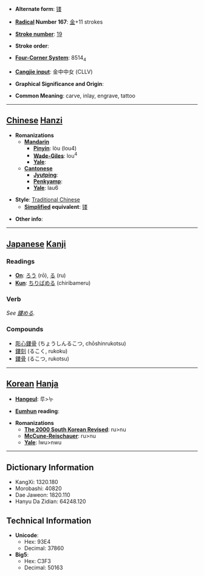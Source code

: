 * '''Alternate form''': [[镂]]

* '''[[Wiktionary:Chinese radical index| Radical]] Number 167''': [[Wiktionary:Chinese radical index 金|金]]+11 strokes

* '''[[Wiktionary:Chinese total strokes index|Stroke number]]''': [[Wiktionary:Chinese total strokes index 19|19]]

* '''Stroke order''': 

* '''[[Wiktionary:Chinese four corner index|Four-Corner System]]''': 8514<sub>4</sub>

* '''[[Wiktionary:Chinese Cangjie index|Cangjie input]]''': 金中中女 (CLLV)

* '''Graphical Significance and Origin''': 

* '''Common Meaning''': carve, inlay, engrave, tattoo

----

== [[Chinese]] [[Hanzi]] ==

* '''Romanizations'''
** '''[[Mandarin]]'''
*** '''[[Pinyin]]''': lòu (lou4)
*** '''[[Wade-Giles]]''': lou<sup>4</sup>
*** '''[[Yale]]''': 
** '''[[Cantonese]]'''
*** '''[[Jyutping]]''':
*** '''[[Penkyamp]]''': 
*** '''[[Yale]]''': lau6

* '''Style''': [[Traditional Chinese]] 
** '''[[Simplified Chinese|Simplified]] equivalent''': [[镂]]

* '''Other info''': 

----

== [[Japanese]] [[Kanji]] ==

===Readings===
* '''[[On]]''': [[ろう]] (rō), [[る]] (ru)
* '''[[Kun]]''': [[ちりばめる]] (chiribameru)
===Verb===
''See [[鏤める]].''
===Compounds===
*[[彫心鏤骨]] (ちょうしんるこつ, chōshinrukotsu)
*[[鏤刻]] (るこく, rukoku)
*[[鏤骨]] (るこつ, rukotsu)
----

== [[Korean]] [[Hanja]] ==

* '''[[Hangeul]]''': 루>누

* '''[[Eumhun]] reading''': 

* '''Romanizations'''
** '''[[The 2000 South Korean Revised Romanization|The 2000 South Korean Revised]]''': ru>nu
** '''[[McCune-Reischauer]]''': ru>nu
** '''[[Yale]]''': lwu>nwu

----

== Dictionary Information ==

* KangXi: 1320.180
* Morobashi: 40820
* Dae Jaweon: 1820.110
* Hanyu Da Zidian: 64248.120

== Technical Information ==

* '''Unicode''':
** Hex: 93E4
** Decimal: 37860
* '''Big5''':
** Hex: C3F3
** Decimal: 50163
